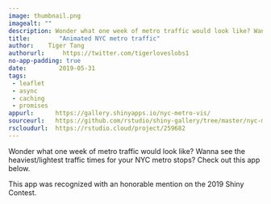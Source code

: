 ```yaml
---
image: thumbnail.png
imagealt: ""
description: Wonder what one week of metro traffic would look like? Wanna see the heaviest/lightest traffic times for your NYC metro stops? Check out this app below.
title:        "Animated NYC metro traffic"
author:    Tiger Tang
authorurl:     https://twitter.com/tigerloveslobs1
no-app-padding: true
date:         2019-05-31
tags:         
 - leaflet
 - async
 - caching
 - promises
appurl:      https://gallery.shinyapps.io/nyc-metro-vis/
sourceurl:   https://github.com/rstudio/shiny-gallery/tree/master/nyc-metro-vis
rscloudurl:  https://rstudio.cloud/project/259682
---
```


Wonder what one week of metro traffic would look like? Wanna see the heaviest/lightest traffic times for your NYC metro stops? Check out this app below.
  
This app was recognized with an honorable mention on the 2019 Shiny Contest.